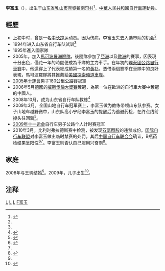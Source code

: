 {{Infobox Cyclist
| ridername      = 李富玉
| image          = 
| fullname       = 李富玉
| nickname       = 
| dateofbirth    = {{birth date and age|1978|5|9}}
| country        = {{CHN}}
| height         = {{height|m=1.85}}
| weight         = {{convert|78|kg|lb|abbr=on}}
| currentteam    = 中国恒翔自行车队
| role           = 车队经理
| ridertype      = 
| amateuryears   = 
| amateurteams   = 
| proyears       = 2005–2006<br />2007<br />2008–2009<br />2010<br />2012–2013
| proteams       = 馬可波羅洲際隊<br />美國探索頻道車隊<br />崔克–馬可波羅<br />RadioShack<br />[[中国恒翔自行车队|中国恒翔自行车队]]
| majorwins      = Tour of Thailand （2006年）<br />GP Westfalen （2006年）
| updated        = 2008年1月4日
}}
'''李富玉'''（{{bd|1978年|5月9日|||L}}），出生于[[山东省|山东省]][[乳山市|乳山市]][[育黎镇|育黎镇]][[南夼村|南夼村]]<ref>{{cite web|url=http://www.whnews.cn/weihai/2009-10/25/content_1529430.htm|title=威海籍运动员李富玉夺金 家乡人欢喜|publisher=威海新闻网|author=刘华锋|date=2009-10-25|accessdate=2010-12-27|language=Zh-hans|archive-date=2019-05-19|archive-url=https://web.archive.org/web/20190519214222/http://www.whnews.cn/weihai/2009-10/25/content_1529430.htm|dead-url=yes}}</ref>，[[中華人民共和國|中華人民共和國]][[自行車|自行車]][[運動員|運動員]]。

== 經歷 ==
*上初中时，曾是一名[[中长跑|中长跑]]运动员。因为伤病，李富玉失去入选市队的机会<ref name="a1"/>
*1994年进入山东省自行车队试训<ref name="a1"/>
*1995年進入國家隊
*2005年，加入[[馬可波羅洲際隊|馬可波羅洲際隊]]，後隨隊參加了[[亞洲|亞洲]]以及[[歐洲|歐洲]]的賽事，因表現十分出色，僅花一年的時間便成為車隊的主力車手。在年初的[[環泰國公路自行車賽|環泰國公路自行車賽]]中，他還穿上了代表總成績第一名的[[黃衫|黃衫]]。憑借兩個賽季在車隊中的良好表現，馬可波羅隊將其推薦給[[美國探索頻道車隊|美國探索頻道車隊]]。
*[[中华人民共和国第十届运动会|2005年十運會]]男子180公里公路賽冠軍
*2006年5月[[德國|德國]]的[[威斯伐倫大獎賽|威斯伐倫大獎賽]]奪冠，為第一位在歐洲的自行車大賽中奪冠的中國人。
*2008年10月，成为山东省自行车队教练<ref name="a1">{{cite web|url=http://news.163.com/09/1025/03/5MEMDR63000120GR.html|title=李富玉：为家乡争光是夺冠动力(图)|publisher=网易转载舜网 (济南)来源：济南日报|author=王彬|date=2009-10-25|accessdate=2010-12-27|language=Zh-hans|archive-date=2019-05-19|archive-url=https://web.archive.org/web/20190519190942/http://news.163.com/09/1025/03/5MEMDR63000120GR.html|dead-url=yes}}</ref>
*2009年3月，全国山地自行车冠军赛上，李富玉做为教练带领山东队参赛。女子山地车越野赛中，山东队高小宁经李富玉的提醒后为逃避药检，在终点线前掉头往回骑<ref>{{cite web|url=http://sports.sohu.com/20100424/n271721014.shtml|title=李富玉药检不过关遭禁赛 曾指挥弟子掉头往回骑|publisher=搜狐网 来源：解放网-新闻晨报|author=|date=2010年4月24日|accessdate=2010-12-27|language=Zh-hans|archive-date=2020-10-28|archive-url=https://web.archive.org/web/20201028081504/https://sports.sohu.com/20100424/n271721014.shtml|dead-url=no}}</ref>。
*[[中华人民共和国第十一届运动会|2009年十一运会]]自行车男子公路个人计时赛冠军
*2010年3月，比利时弗拉德斯赛中检测，被发现[[双氯醇胺|双氯醇胺]]的违禁成份。[[国际自行车联盟|国际自行车联盟]]对李富玉做出临时禁赛的处罚。其后[[中国自行车联合会|中国自行车联合会]]确认，B瓶药检结果呈阳性<ref>{{cite web|url=http://sports.sohu.com/20100803/n273956127.shtml|title=中国首位职业自行车手药检阳性 李富玉禁赛两年|publisher=搜狐网 来源：中工网|author=李元浩|date=2010年8月3日|accessdate=2010-12-27|language=Zh-hans|archive-date=2020-10-25|archive-url=https://web.archive.org/web/20201025233913/https://sports.sohu.com/20100803/n273956127.shtml|dead-url=no}}</ref><ref name="a2"/>。李富玉则否认自己服用兴奋剂<ref name="a2">{{cite web|url=http://sports.163.com/10/0802/14/6D3BLLQI00051CAQ.html|title=中国自协确认李富玉药检呈阳性 "一哥"难逃处罚|publisher=网易|author=小艾|date=2010-08-02|accessdate=2010-12-27|language=Zh-hans|archive-date=2020-03-30|archive-url=https://web.archive.org/web/20200330205014/http://sports.163.com/10/0802/14/6D3BLLQI00051CAQ.html|dead-url=no}}</ref>。

== 家庭 ==

2008年与王玥结婚<ref name="a1"/>。2009年，儿子出生<ref>{{cite web|url=http://news.sports.cn/others/other/news/2009-10-24/1907824.html|title=李富玉：夺冠并非偶然 年底抱着儿子办婚礼(图)|publisher=华奥星空|author=|date=2009-10-24|accessdate=2010-12-27|language=Zh-hans}}{{Dead link|date=2018年6月 |bot=InternetArchiveBot |fix-attempted=no }}</ref>。

==注释==
<references />


[[Category:中国男子自行车运动员|L]]
[[Category:威海籍运动员|L]]
[[Category:乳山人|L]]
[[Category:李姓|F富玉]]